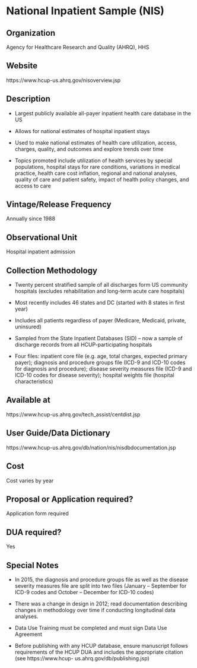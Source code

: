 \mainmatter

<!-- Generated by generateRmd.R; do not edit by hand  -->

# National Inpatient Sample (NIS)

## Organization
Agency for Healthcare Research and Quality (AHRQ), HHS

## Website
https://www.hcup-us.ahrq.gov/nisoverview.jsp

## Description
* Largest publicly available all-payer inpatient health care database in the US
* Allows for national estimates of hospital inpatient stays
* Used to make national estimates of health care utilization, access, charges, quality, and outcomes and explore trends over time
* Topics promoted include utilization of health services by special populations, hospital stays for rare conditions, variations in medical practice, health care cost inflation, regional and national analyses, quality of care and patient safety, impact of health policy changes, and access to care

## Vintage/Release Frequency
Annually since 1988

## Observational Unit
Hospital inpatient admission

## Collection Methodology
* Twenty percent stratified sample of all discharges form US community hospitals (excludes rehabilitation and long-term acute care hospitals)
* Most recently includes 46 states and DC (started with 8 states in first year)
* Includes all patients regardless of payer (Medicare, Medicaid, private, uninsured)
* Sampled from the State Inpatient Databases (SID) – now a sample of discharge records from all HCUP-participating hospitals
* Four files:  inpatient core file (e.g. age, total charges, expected primary payer); diagnosis and procedure groups file (ICD-9 and ICD-10 codes for diagnosis and procedure); disease severity measures file (ICD-9 and ICD-10 codes for disease severity); hospital weights file (hospital characteristics)

## Available at
https://www.hcup-us.ahrq.gov/tech_assist/centdist.jsp

## User Guide/Data Dictionary
https://www.hcup-us.ahrq.gov/db/nation/nis/nisdbdocumentation.jsp

## Cost
Cost varies by year

## Proposal or Application required?
Application form required

## DUA required?
Yes

## Special Notes
* In 2015, the diagnosis and procedure groups file as well as the disease severity measures file are split into two files (January – September for ICD-9 codes and October – December for ICD-10 codes)
* There was a change in design in 2012; read documentation describing changes in methodology over time if conducting longitudinal data analyses. 
* Data Use Training must be completed and must sign Data Use Agreement
* Before publishing with any HCUP database, ensure manuscript follows requirements of the HCUP DUA and includes the appropriate citation (see https://www.hcup- us.ahrq.gov/db/publishing.jsp)

